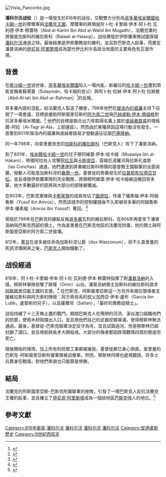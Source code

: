 {{for|拿破崙戰爭的战役|潘科尔沃战役 (1808年)}}
{{Infobox military conflict
|conflict=潘科尔沃战役
|partof=[[收復失地運動|收復失地運動]]
|image=[[File:Reino_de_Pamplona_Sancho_III.svg|300px]]
|caption=潘普洛納王國的地圖。
|date=816年
|place=[[西班牙|西班牙]][[潘科尔沃|潘科尔沃]]
|result=哥多華當局的勝利，巴斯克人的起事確立了潘普洛納的[[伊尼哥·阿里斯塔_(潘普洛納)|伊尼哥·阿里斯塔]]的地位。
|combatant1=[[法蘭克王國|法蘭克王國]]
|combatant2=[[哥多華埃米爾國|哥多華埃米爾國]]
|commander1=加斯科的維拉斯科（Balask al-Yalasqi）
|commander2=阿卜杜·卡里姆·伊本·阿卜杜·瓦利德（Abd al-Karim ibn Abd al-Walid）
|strength1=
|strength2=
|casualties1=
|casualties2=
}}
{{Campaignbox 收復失地運動}}
[[File:Vista_Pancorbo.jpg|thumb]]
{{西班牙歷史}}

'''潘科尔沃战役'''（{{lang-es|'''Batalla de Pancorbo'''}}）是一場發生於816年的战役，交戰雙方分別為[[哥多華埃米爾國|哥多華埃米爾國]][[哈克木一世|哈卡姆一世]]的摩爾軍與[[法蘭克王國|法蘭克王國]]，摩爾軍的將領是阿卜杜·卡里姆·伊本·阿卜杜·瓦利德·伊本·穆蓋特（Abd al-Karim ibn Abd al-Walid ibn Mugaith），法蘭克軍的將領是加斯科的維拉斯科（Balask al-Yalasqi）。战役爆發於伊斯蘭軍隊試圖穿越[[潘科尔沃|潘科尔沃]]通道之時。最後結果是伊斯蘭教徒的勝利，並且對巴斯克人起事，而奠定潘普洛納的[[伊尼哥·阿里斯塔_(潘普洛納)|伊尼哥·阿里斯塔]]成為當代伊比利半島政治局面的主要角色有正面作用。

== 背景 ==

在[[希沙姆一世|希沙姆一世]]過世後，[[哥多華埃米爾國|哥多華埃米爾國]]陷入一場內亂，新繼位的[[哈克木一世|哈卡姆一世]]遭到頭銜宣稱者蘇萊曼（Sulaymán，哈卡姆的伯父）與阿卜杜·拉赫·伊本·阿卜杜·拉赫曼（Abd-Al·lah ibn Abd-ar-Rahman）<ref name="AB">{{cite book|author =d'Abadal i de Vinyals, Ramon|title = El domini carolingi a Catalunya  |year = 1986|ISBN= 978-84-321-1882-1|pages=186-188 |publisher=Ed. Institut d'Estudis Catalans  |url= http://books.google.es/books?id=7jkFTAKyPnkC&pg=PA27&lpg=PA27&dq=Abd+al-Malik+ibn+Katan&source=bl&ots=wxUWWoKibq&sig=hFcVapzbCZiOTNu338FhTLld5dU&hl=ca&ei=6DE7SqiOPNzLjAebnaAH&sa=X&oi=book_result&ct=result&resnum= |language=ca |accessdate= }}</ref>的反叛。

哥多華內部的混亂，給法蘭克人製造了機會，798年他們在[[傑洛內的威廉|傑洛內的威廉]]主持下召開了一場會議，目標是援助阿斯圖里亞斯的[[阿方索二世_(阿斯圖里亞斯)|阿方索二世]]與[[巴赫盧勒·伊本·瑪祖格|巴赫盧勒·伊本·瑪祖格]]對抗哥多華埃米爾國。<ref name="LS_p86-92">{{cite book|author=Suárez Fernández, Luis|title=Historia de España Antigua y media|year=|ISBN=978-84-321-1882-1|pages=86-92|publisher=Ediciones Rialp|url=http://books.google.es/books?id=OeiQxLSvC2IC&pg=PA155&lpg=PA155&dq=Batalla+de+Secunda+747&source=bl&ots=rQQLKy_Prf&sig=PlvY4NydhMUiwNh3F77cF1jnHuE&hl=ca&ei=uyY2Sur6KsWrjAfAi-2FCg&sa=X&oi=book_result&ct=result&resnum=4_result&ct=result&resnum=#v=onepage&q=Batalla%20de%20Secunda%20747&f=false|accessdate=|archive-url=https://web.archive.org/web/20131206095932/http://books.google.es/books?id=OeiQxLSvC2IC&pg=PA155&lpg=PA155&dq=Batalla+de+Secunda+747&source=bl&ots=rQQLKy_Prf&sig=PlvY4NydhMUiwNh3F77cF1jnHuE&hl=ca&ei=uyY2Sur6KsWrjAfAi-2FCg&sa=X&oi=book_result&ct=result&resnum=4_result&ct=result&resnum=#v=onepage&q=Batalla%20de%20Secunda%20747&f=false|archive-date=2013-12-06|dead-url=yes}}</ref> 他們的目標是聯合出力來取得名義上屬於[[虔誠者路易|虔誠者路易]]的塔格爾-阿拉（Al-Tagr al-Ala，上部邊區）。然而由於某種原因這場行動沒有發生，一直要到801年傑洛內的威廉與虔誠者路易才發動遠征征服[[巴塞隆納|巴塞隆納]]。

同一年798年，向查里曼效忠的[[加斯科的維拉斯科|加斯科的維拉斯科]]（巴斯克人）攻下了潘普洛納。

到了801年，[[埃米爾|埃米爾]][[哈克木一世|哈卡姆一世]]的兒子穆阿維葉·伊本·哈卡姆（Muawiya ibn al-Hàkam），帶領阿拉伯人攻擊[[阿拉瓦省|阿拉瓦]]與[[卡斯提亞王國|卡斯提亞]]，穿越厄波羅河與拉斯孔查斯（las Conchas）通道。他們遭遇到將軍維拉斯科帶領的基督教王國聯軍的全面突襲，發動人可能是加斯科涅的[[桑喬一世_(加斯科涅)|桑喬一世]]。基督徒的奇襲發生於[[拉普埃夫拉德亞爾甘松|拉普耶布拉德亞甘松]]，並且導致伊斯蘭軍隊的完全戰敗，將領穆阿維葉·伊本·哈卡姆被迫撤回哥多華，他大多數最好的部將與大部分的部隊被殲滅。

在803年，巴斯克軍隊與[[卡希家族|卡希家族]]的成員攻佔了[[圖德拉|圖德拉]]，俘虜了優素福·伊本·阿姆魯斯（Yusuf ibn Amrús），然而該城市的控制權隨後不久即被哥多華的阿姆魯斯·伊本·優素福（Amrús ibn Yússuf）奪回。<ref name=LS_p188-9>{{cite book |author = Suárez Fernández, Luis |title = Historia de España Antigua y media |url = http://books.google.es/books?id=OeiQxLSvC2IC&pg=PA155&lpg=PA155&dq=Batalla+de+Secunda+747&source=bl&ots=rQQLKy_Prf&sig=PlvY4NydhMUiwNh3F77cF1jnHuE&hl=ca&ei=uyY2Sur6KsWrjAfAi-2FCg&sa=X&oi=book_result&ct=result&resnum=4_result&ct=result&resnum= |language = es |publisher = Ediciones Rialp |lccn =  |date =  |pages = 188-189 |isbn = 978-84-321-1882-1 |access-date = 2015-07-09 |archive-url = https://web.archive.org/web/20131206095932/http://books.google.es/books?id=OeiQxLSvC2IC&pg=PA155&lpg=PA155&dq=Batalla+de+Secunda+747&source=bl&ots=rQQLKy_Prf&sig=PlvY4NydhMUiwNh3F77cF1jnHuE&hl=ca&ei=uyY2Sur6KsWrjAfAi-2FCg&sa=X&oi=book_result&ct=result&resnum=4_result&ct=result&resnum= |archive-date = 2013-12-06 |dead-url = yes }}</ref>

曾經於798年在巴斯克的據點反叛[[哥多華埃米爾國|哥多華]]瓦利的維拉斯科，在806年再度攻下潘普洛納與巴斯克西部的領土，作為查里曼在巴斯克地區的法蘭克附庸，他的領土與阿斯圖里亞斯的阿方索二世接壤。

812年，[[塞甘一世_(加斯科涅)|塞甘]]在波多被任命為加斯科涅公爵（dux Wasconum），但不久查里曼的死訊流傳開來之後，[[加斯科涅公國|巴斯克人]]開始騷動了。

== 战役經過 ==

816年，阿卜杜·卡里姆·伊本·阿卜杜·瓦利德·伊本·穆蓋特指揮了對[[潘普洛納王國|潘普洛納]]的入侵。穆斯林軍隊掠奪了歐隆（Orón）山谷。潘普洛納領主加斯科的維拉斯科請求[[阿斯圖里亞斯王國|阿斯圖里亞斯王國]]的支援。<ref>{{cite book | author =Lévi-Provençal, Évariste  | title = Textos inéditos del Muqtabis de Ibn Hayyan sobre los orígenes del Reino de Pamplona| pages = 296-297| url= | language= | issn= 0304-4335 | year = 1954| ref = }}</ref> 在巴斯克、阿斯圖里亞斯這一方另外有兩位領導者支援維拉斯科與阿方索的陣營：阿方索母系的叔父加西亞·伊本·盧布（Garcia ibn Lubb，盧普斯的兒子），以及薩爾坦（Saltan），「最好的異教徒騎士」。

战役持續了十三天無止盡的戰鬥，期間巴斯克人在簡陋的河流、溪谷渡口組織他們的防禦，使用木材阻擋出入口，並且用他們自己的武器挖掘壕溝，使得穆斯林無法通過。最後，基督徒-巴斯克聯軍決定反守為攻，並且試圖過河，但是穆斯林已經封鎖了渡口，並且用劍與長矛大開殺戒。大部分的傷者都因跌落戰場四周的懸崖而死亡。

隨後開始的降雨，加上所有的防禦工事都被摧毀，基督徒都已身心俱疲。查里曼的巴斯克-阿斯圖里亞斯附庸軍隊被迫撤軍。然而，穆斯林同樣也處境艱困，許多士兵葬身在戰場，對他們來說也只能算是慘勝。

== 結局 ==

法蘭克的阿斯圖里亞斯-巴斯克附庸聯軍的挫敗，引發了一場巴斯克人反抗法蘭克王權的起事，並且確立了[[伊尼哥·阿里斯塔_(潘普洛納)|伊尼哥·阿里斯塔]]成為一個該地區[[巴斯克人|巴斯克]]強人的地位。<ref>{{cite book| author =Sánchez Albornoz, Claudio |author2= Claudio Sánchez Albornoz| title = Problemas del Reino de Navarra del siglo IX| page = 16| language=  | isbn = | year = | ref = }}</ref>

== 參考文獻 ==
{{reflist}}

{{coord|42.6333|N|3.1000|W|source:wikidata|display=title}}

[[Category:816年衝突|Category:816年衝突]]
[[Category:中世紀战役|潘科尔沃]]
[[Category:西班牙战争|潘科尔沃]]
[[Category:收復失地運動战役|潘科尔沃]]
[[Category:西班牙軍事史|潘科尔沃]]
[[Category:安達盧斯歷史|Category:安達盧斯歷史]]
[[Category:9世紀西班牙|Category:9世紀西班牙]]